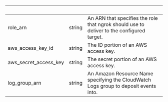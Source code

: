 
| &nbsp;                | &nbsp; | &nbsp;                                                                                    |
| --------------------- | ------ | ----------------------------------------------------------------------------------------- |
| role_arn              | string | An ARN that specifies the role that ngrok should use to deliver to the configured target. |
| aws_access_key_id     | string | The ID portion of an AWS access key.                                                      |
| aws_secret_access_key | string | The secret portion of an AWS access key.                                                  |
| log_group_arn         | string | An Amazon Resource Name specifying the CloudWatch Logs group to deposit events into.      |
